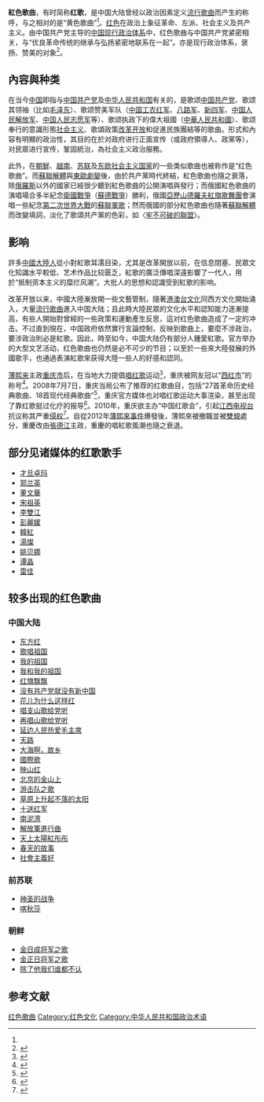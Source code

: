 {{Expand |time=2009-01-19T06:50:43+00:00 }}<!-- 本调用由 {{subst:Expand/auto}} 自动产生。 -->
{{Copy edit|for=|date=2020年10月}}

'''紅色歌曲'''，有时简称'''红歌'''，是中国大陆曾经以政治因素定义[[流行歌曲|流行歌曲]]而产生的称呼，与之相对的是“黄色歌曲”<ref name=a1/>。[[红色|红色]]在政治上象征革命、左派、社会主义及共产主义。由中国共产党主导的[[中华人民共和国政治|中国现行政治体系]]中，红色歌曲与中国共产党紧密相关，与“优良革命传统的继承与弘扬紧密地联系在一起”。亦是现行政治体系，褒扬、赞美的对象<ref name="a1">{{cite journal en|quotes = 
|last = 
|first = 
|author = 陈伟、桂强
|coauthors = 
|date = 2011
|year = 
|month = 
|title =《现代性视野中的"红色歌曲"与"黄色歌曲"之审视》
|journal = 文艺研究
|volume = 
|issue = 2011年3期
|pages = 83-90
|publisher = 中国艺术研究院
|location = 北京市
|issn = 0257-5876
|pmid = 
|doi = 
|bibcode = 
|oclc =
|id = 
|url =http://www.wanfangdata.com.cn/details/detail.do?_type=perio&id=wenyyj201103009#
|language = Zh-hans
|format = 
|accessdate = 
|laysummary = 
|laysource = 
|laydate = 
|quote = 
}}</ref>。

==內容與种类==
在当今[[中国|中国]]即指与[[中国共产党|中国共产党]]及[[中华人民共和国|中华人民共和国]]有关的，是歌颂[[中国共产党|中国共产党]]、歌颂其领袖（比如[[毛泽东|毛泽东]]）、歌颂赞美军队（[[中国工农红军|中国工农红军]]、[[八路军|八路军]]、[[新四军|新四军]]、[[中国人民解放军|中国人民解放军]]、[[中国人民志愿军|中国人民志愿军]]等）、歌颂执政下的偉大祖國（[[中華人民共和國|中華人民共和國]]）、歌颂奉行的意識形態[[社会主义|社会主义]]、歌頌政策[[改革开放|改革开放]]和促進民族團結等的歌曲。形式和內容有明顯的政治性，其目的在於对政府进行正面宣传（或政府領導人、政黨等），对民眾进行宣传，鞏固統治，為社会主义政治服務。

此外，在[[朝鲜民主主义人民共和国|朝鮮]]、[[越南|越南]]、[[苏联|苏联]]及[[东欧|东欧]][[社会主义国家|社会主义国家]]的一些类似歌曲也被称作是“红色歌曲”。而[[蘇聯解體|蘇聯解體]]與[[東歐劇變|東歐劇變]]後，由於共产黨時代終結，紅色歌曲也隨之衰落，除[[俄羅斯|俄羅斯]]以外的國家已經很少聽到紅色歌曲的公開演唱與發行；而俄國紅色歌曲的演唱場合多半紀念[[衛國戰爭|衛國戰爭]]（[[蘇德戰爭|蘇德戰爭]]）勝利，俄國[[亞歷山德羅夫紅旗歌舞團|亞歷山德羅夫紅旗歌舞團]]會演唱一些紀念[[第二次世界大戰|第二次世界大戰]]的[[蘇聯|蘇聯]][[軍歌|軍歌]]；然而俄國的部分紅色歌曲也隨著[[蘇聯解體|蘇聯解體]]而改變填詞，淡化了歌頌共产黨的色彩，如〈[[牢不可破的聯盟|牢不可破的聯盟]]〉。

==影响==
許多[[中國人|中國大陸人]]從小對紅歌耳濡目染，尤其是改革開放以前，在信息閉塞、民眾文化知識水平較低、艺术作品比较匮乏，紅歌的廣泛傳唱深遠影響了一代人，用於“抵制资本主义的糜烂风潮”。大批人的思想和認識受到紅歌的影响。

改革开放以来，中國大陸漸放開一些文藝管制，隨著[[港澳台|港澳台]][[文化|文化]]同西方文化開始涌入，大量[[流行歌曲|流行歌曲]]進入中国大陆；且此時大陸民眾的文化水平和認知能力逐漸提高，有些人開始對曾經的一些政策和運動產生反思，這对红色歌曲造成了一定的冲击。不过直到現在，中国政府依然實行言論控制，反映到歌曲上，要麼不涉政治，要涉政治則必是紅歌。因此，時至如今，中国大陆仍有部分人鍾愛紅歌。官方举办的大型文艺活动，红色歌曲也仍然是必不可少的节目；以至於一些來大陸發展的外國歌手，也通過表演紅歌來获得大陸一些人的好感和認同。

[[薄熙来|薄熙来]]主政[[重庆市|重庆市]]后，在当地大力提倡[[唱红歌、读经典、讲故事、传箴言|唱红歌]]运动<ref>{{cite web |url=http://pl.cqnews.net/sz/200903/t20090310_3078837.htm |title=唱红歌读经典：永褒重庆精气神的“青春维生素” |publisher=华龙网 |date=2009年3月10日 |accessdate=2010年5月25日 |deadurl=yes |archiveurl=https://web.archive.org/web/20100114083513/http://pl.cqnews.net/sz/200903/t20090310_3078837.htm |archivedate=2010年1月14日 }}</ref>，重庆被网友冠以“[[西红市|西红市]]”的称号<ref>{{cite news
|url=http://news.china.com.cn/rollnews/2011-04/21/content_7434361.htm
|title=中国网：一周热词
|work=深圳特区报
|date=2011-04-21
|author=孟迷
|url-status=dead
|archive-url=https://archive.ph/pQ8k
|archive-date=2012-07-17
}}</ref>。2008年7月7日，重庆当局公布了推荐的红歌曲目，包括“27首革命历史经典歌曲、18首现代经典歌曲”<ref>{{cite web |url=http://www.cq.xinhuanet.com/news/2008-07/11/content_13785149.htm |title=“红歌”点燃重庆激情 奏响时代的最强音 |publisher=重庆日报网 |date=2008年7月11日 |accessdate=2010年5月25日 |deadurl=yes |archiveurl=https://web.archive.org/web/20090428050649/http://www.cq.xinhuanet.com/news/2008-07/11/content_13785149.htm |archivedate=2009年4月28日 }}</ref>，重庆官方媒体也对唱红歌运动大事渲染，甚至出现了靠红歌挺过化疗的报导<ref>{{cite web|url=http://news.sina.com.cn/s/p/2011-06-22/115122685762.shtml|title=重庆癌症晚期患者靠唱红歌挺过化疗(图)|publisher=新浪新闻，转自重庆日报|date=2011年6月22日|accessdate=2011年8月4日|archive-date=2019年6月11日|archive-url=https://web.archive.org/web/20190611115855/http://news.sina.com.cn/s/p/2011-06-22/115122685762.shtml|dead-url=no}}</ref>。2010年，重庆欲主办“中国红歌会”，引起[[江西电视台|江西电视台]]抗议称其严重[[侵权|侵权]]<ref>{{cite web |url=http://www.jxcn.cn/525/2010-4-15/30108@679116.htm |title=江西电视台发表严正声明：重庆办“中国红歌会”严重侵权 |publisher=中国江西网 |date=2010年4月15日 |accessdate=2010年5月25日|date=2010-04-15|url-status=dead|archive-url=https://archive.ph/pWE3|archive-date=2012-09-10}}</ref>。自從2012年[[薄熙來事件|薄熙來事件]]爆發後，薄熙來被撤職並被[[雙規|雙規]]處分，重慶改由[[張德江|張德江]]主政，重慶的唱紅歌風潮也隨之衰退。

==部分见诸媒体的红歌歌手==
*[[才旦卓玛|才旦卓玛]]
*[[郭兰英|郭兰英]]
*[[董文華|董文華]]
*[[宋祖英|宋祖英]]
*[[李雙江|李雙江]]
*[[彭麗媛|彭麗媛]]
*[[韓紅|韓紅]]
*[[湯燦|湯燦]]
*[[姚贝娜|姚贝娜]]
*[[谭晶|谭晶]]
*[[雷佳|雷佳]]

==较多出现的红色歌曲==
===中国大陆===
*[[东方红_(歌曲)|东方红]]
*[[歌唱祖国|歌唱祖国]]
*[[我的祖国_(中国)|我的祖国]]
*[[我和我的祖国_(歌曲)|我和我的祖国]]
*[[红旗飘飘|红旗飘飘]]
*[[没有共产党就没有新中国|没有共产党就没有新中国]]
*[[花儿为什么这样红|花儿为什么这样红]]
*[[唱支山歌给党听|唱支山歌给党听]]
*[[再唱山歌给党听|再唱山歌给党听]]
*[[延边人民热爱毛主席|延边人民热爱毛主席]]
*[[天路|天路]]
*[[大海啊，故乡|大海啊，故乡]]
*[[國際歌|國際歌]]
*[[映山红|映山红]]
*[[北京的金山上|北京的金山上]]
*[[游击队之歌|游击队之歌]]
*[[草原上升起不落的太阳|草原上升起不落的太阳]]
*[[十送红军|十送红军]]
*[[南泥湾_(歌曲)|南泥湾]]
*[[解放軍進行曲|解放軍進行曲]]
*[[天上太陽紅彤彤|天上太陽紅彤彤]]
*[[春天的故事|春天的故事]]
*[[社會主義好|社會主義好]]

===前苏联===
*[[神圣的战争|神圣的战争]]
*[[喀秋莎|喀秋莎]]

===朝鲜===
*[[金日成将军之歌|金日成将军之歌]]
*[[金正日将军之歌|金正日将军之歌]]
*[[除了他我们谁都不认|除了他我们谁都不认]]

==参考文献==
<div class="references-small">
<references />
</div>

[[Category:红色歌曲|]]
[[Category:红色文化|Category:红色文化]]
[[Category:中华人民共和国政治术语|Category:中华人民共和国政治术语]]
